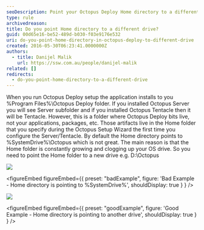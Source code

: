 ```yaml
---
seoDescription: Point your Octopus Deploy Home directory to a different drive to avoid clogging up your OS drive.
type: rule
archivedreason:
title: Do you point Home directory to a different drive?
guid: 00d65e16-be52-489d-b030-f03e9176e532
uri: do-you-point-home-directory-in-octopus-deploy-to-different-drive
created: 2016-05-30T06:23:41.0000000Z
authors:
  - title: Danijel Malik
    url: https://ssw.com.au/people/danijel-malik
related: []
redirects:
  - do-you-point-home-directory-to-a-different-drive
---
```


When you run Octopus Deploy setup the application installs to you %Program Files%\Octopus Deploy folder. If you installed Octopus Server you will see Server subfolder and if you installed Octopus Tentacle then it will be Tentacle. However, this is a folder where Octopus Deploy bits live, not your applications, packages, etc. Those artifacts live in the Home folder that you specify during the Octopus Setup Wizard the first time you configure the Server/Tentacle.
By default the Home directory points to %SystemDrive%\Octopus which is not great. The main reason is that the Home folder is constantly growing and clogging up your OS drive. So you need to point the Home folder to a new drive e.g. D:\Octopus

![](2016-05-30_12-18-02.png)

<figureEmbed figureEmbed={{
  preset: "badExample",
  figure: 'Bad
Example - Home directory is pointing to %SystemDrive%',
  shouldDisplay: true
} } />


![](2016-05-30_12-29-09.png)

<figureEmbed figureEmbed={{
  preset: "goodExample",
  figure: 'Good Example - Home directory is pointing to another drive',
  shouldDisplay: true
} } />
